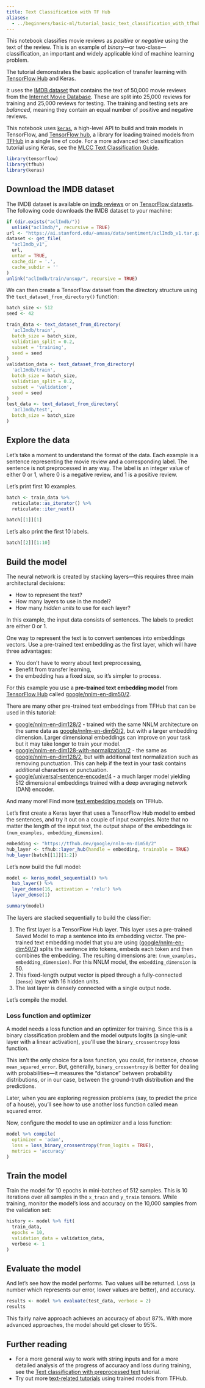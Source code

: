 ```yaml
---
title: Text Classification with TF Hub
aliases:
  - ../beginners/basic-ml/tutorial_basic_text_classification_with_tfhub/index.html
---
```


This notebook classifies movie reviews as *positive* or *negative* using the text of the review.
This is an example of *binary*---or two-class---classification, an important and widely applicable kind of machine learning problem.

The tutorial demonstrates the basic application of transfer learning with [TensorFlow Hub](https://tfhub.dev) and Keras.

It uses the [IMDB dataset](https://www.tensorflow.org/api_docs/python/tf/keras/datasets/imdb) that contains the text of 50,000 movie reviews from the [Internet Movie Database](https://www.imdb.com/).
These are split into 25,000 reviews for training and 25,000 reviews for testing.
The training and testing sets are *balanced*, meaning they contain an equal number of positive and negative reviews.

This notebook uses [`keras`](/guides/keras), a high-level API to build and train models in TensorFlow, and [TensorFlow hub](https://www.tensorflow.org/hub), a library for loading trained models from [TFHub](https://tfhub.dev) in a single line of code.
For a more advanced text classification tutorial using Keras, see the [MLCC Text Classification Guide](https://developers.google.com/machine-learning/guides/text-classification/).

```r
library(tensorflow)
library(tfhub)
library(keras)
```

## Download the IMDB dataset

The IMDB dataset is available on [imdb reviews](https://ai.stanford.edu/~amaas/data/sentiment/aclImdb_v1.tar.gz) or on [TensorFlow datasets](https://www.tensorflow.org/datasets).
The following code downloads the IMDB dataset to your machine:

```r
if (dir.exists("aclImdb/"))
  unlink("aclImdb/", recursive = TRUE)
url <- "https://ai.stanford.edu/~amaas/data/sentiment/aclImdb_v1.tar.gz"
dataset <- get_file(
  "aclImdb_v1",
  url,
  untar = TRUE,
  cache_dir = '.',
  cache_subdir = ''
)
unlink("aclImdb/train/unsup/", recursive = TRUE)
```

We can then create a TensorFlow dataset from the directory structure using the `text_dataset_from_directory()` function:

```r
batch_size <- 512
seed <- 42

train_data <- text_dataset_from_directory(
  'aclImdb/train',
  batch_size = batch_size,
  validation_split = 0.2,
  subset = 'training',
  seed = seed
)
validation_data <- text_dataset_from_directory(
  'aclImdb/train',
  batch_size = batch_size,
  validation_split = 0.2,
  subset = 'validation',
  seed = seed
)
test_data <- text_dataset_from_directory(
  'aclImdb/test',
  batch_size = batch_size
)
```

## Explore the data

Let's take a moment to understand the format of the data.
Each example is a sentence representing the movie review and a corresponding label.
The sentence is not preprocessed in any way.
The label is an integer value of either 0 or 1, where 0 is a negative review, and 1 is a positive review.

Let's print first 10 examples.

```r
batch <- train_data %>%
  reticulate::as_iterator() %>%
  reticulate::iter_next()

batch[[1]][1]
```

Let's also print the first 10 labels.

```r
batch[[2]][1:10]
```

## Build the model

The neural network is created by stacking layers---this requires three main architectural decisions:

-   How to represent the text?
-   How many layers to use in the model?
-   How many *hidden units* to use for each layer?

In this example, the input data consists of sentences.
The labels to predict are either 0 or 1.

One way to represent the text is to convert sentences into embeddings vectors.
Use a pre-trained text embedding as the first layer, which will have three advantages:

-   You don't have to worry about text preprocessing,
-   Benefit from transfer learning,
-   the embedding has a fixed size, so it's simpler to process.

For this example you use a **pre-trained text embedding model** from [TensorFlow Hub](https://tfhub.dev) called [google/nnlm-en-dim50/2](https://tfhub.dev/google/nnlm-en-dim50/2).

There are many other pre-trained text embeddings from TFHub that can be used in this tutorial:

-   [google/nnlm-en-dim128/2](https://tfhub.dev/google/nnlm-en-dim128/2) - trained with the same NNLM architecture on the same data as [google/nnlm-en-dim50/2](https://tfhub.dev/google/nnlm-en-dim50/2), but with a larger embedding dimension. Larger dimensional embeddings can improve on your task but it may take longer to train your model.
-   [google/nnlm-en-dim128-with-normalization/2](https://tfhub.dev/google/nnlm-en-dim128-with-normalization/2) - the same as [google/nnlm-en-dim128/2](https://tfhub.dev/google/nnlm-en-dim128/2), but with additional text normalization such as removing punctuation. This can help if the text in your task contains additional characters or punctuation.
-   [google/universal-sentence-encoder/4](https://tfhub.dev/google/universal-sentence-encoder/4) - a much larger model yielding 512 dimensional embeddings trained with a deep averaging network (DAN) encoder.

And many more!
Find more [text embedding models](https://tfhub.dev/s?module-type%20=%20text-embedding) on TFHub.

Let's first create a Keras layer that uses a TensorFlow Hub model to embed the sentences, and try it out on a couple of input examples.
Note that no matter the length of the input text, the output shape of the embeddings is: `(num_examples, embedding_dimension)`.

```r
embedding <- "https://tfhub.dev/google/nnlm-en-dim50/2"
hub_layer <- tfhub::layer_hub(handle = embedding, trainable = TRUE)
hub_layer(batch[[1]][1:2])
```

Let's now build the full model:

```r
model <- keras_model_sequential() %>%
  hub_layer() %>%
  layer_dense(16, activation = 'relu') %>%
  layer_dense(1)

summary(model)
```

The layers are stacked sequentially to build the classifier:

1.  The first layer is a TensorFlow Hub layer. This layer uses a pre-trained Saved Model to map a sentence into its embedding vector. The pre-trained text embedding model that you are using ([google/nnlm-en-dim50/2](https://tfhub.dev/google/nnlm-en-dim50/2)) splits the sentence into tokens, embeds each token and then combines the embedding. The resulting dimensions are: `(num_examples, embedding_dimension)`. For this NNLM model, the `embedding_dimension` is 50.
2.  This fixed-length output vector is piped through a fully-connected (`Dense`) layer with 16 hidden units.
3.  The last layer is densely connected with a single output node.

Let's compile the model.

### Loss function and optimizer

A model needs a loss function and an optimizer for training.
Since this is a binary classification problem and the model outputs logits (a single-unit layer with a linear activation), you'll use the `binary_crossentropy` loss function.

This isn't the only choice for a loss function, you could, for instance, choose `mean_squared_error`.
But, generally, `binary_crossentropy` is better for dealing with probabilities---it measures the "distance" between probability distributions, or in our case, between the ground-truth distribution and the predictions.

Later, when you are exploring regression problems (say, to predict the price of a house), you'll see how to use another loss function called mean squared error.

Now, configure the model to use an optimizer and a loss function:

```r
model %>% compile(
  optimizer = 'adam',
  loss = loss_binary_crossentropy(from_logits = TRUE),
  metrics = 'accuracy'
)
```

## Train the model

Train the model for 10 epochs in mini-batches of 512 samples.
This is 10 iterations over all samples in the `x_train` and `y_train` tensors.
While training, monitor the model's loss and accuracy on the 10,000 samples from the validation set:

```r
history <- model %>% fit(
  train_data,
  epochs = 10,
  validation_data = validation_data,
  verbose <- 1
)
```

## Evaluate the model

And let's see how the model performs.
Two values will be returned.
Loss (a number which represents our error, lower values are better), and accuracy.

```r
results <- model %>% evaluate(test_data, verbose = 2)
results
```

This fairly naive approach achieves an accuracy of about 87%.
With more advanced approaches, the model should get closer to 95%.

## Further reading

-   For a more general way to work with string inputs and for a more detailed analysis of the progress of accuracy and loss during training, see the [Text classification with preprocessed text](./text_classification.qmd) tutorial.
-   Try out more [text-related tutorials](https://www.tensorflow.org/hub/tutorials#text-related-tutorials) using trained models from TFHub.
